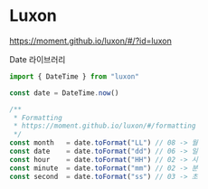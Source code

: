# Luxon

https://moment.github.io/luxon/#/?id=luxon

Date 라이브러리



```jsx
import { DateTime } from "luxon"

const date = DateTime.now()

/**
 * Formatting
 * https://moment.github.io/luxon/#/formatting
 */
const month   = date.toFormat("LL") // 08 -> 월
const date    = date.toFormat("dd") // 06 -> 일
const hour    = date.toFormat("HH") // 02 -> 시
const minute  = date.toFormat("mm") // 02 -> 분
const second  = date.toFormat("ss") // 03 -> 초
```

